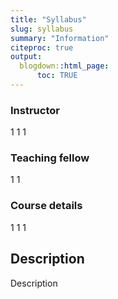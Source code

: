 ```yaml
---
title: "Syllabus"
slug: syllabus
summary: "Information"
citeproc: true
output:
  blogdown::html_page:
      toc: TRUE
---
```





::: {.grid .course-details .course-details-smaller}

::: {.g-col-6}
### Instructor

1
1
1

### Teaching fellow

1
1


:::

::: {.g-col-6}
### Course details

1
1
1

:::

:::


## Description

Description

